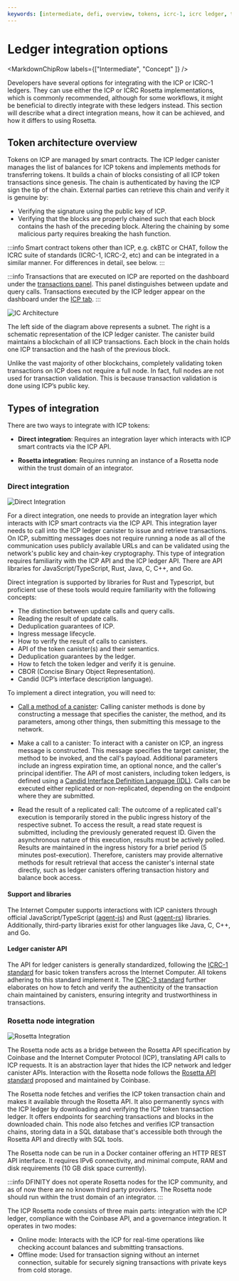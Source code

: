 ```yaml
---
keywords: [intermediate, defi, overview, tokens, icrc-1, icrc ledger, token integration, direct integration,icrc]
---
```



# Ledger integration options

<MarkdownChipRow labels={["Intermediate", "Concept"  ]} />

Developers have several options for integrating with the ICP or ICRC-1 ledgers. They can use either the ICP or ICRC Rosetta implementations, which is commonly recommended, although for some workflows, it might be beneficial to directly integrate with these ledgers instead. This section will describe what a direct integration means, how it can be achieved, and how it differs to using Rosetta.

##  Token architecture overview


Tokens on ICP are managed by smart contracts. The ICP ledger canister manages the list of balances for ICP tokens and implements methods for transferring tokens. It builds a chain of blocks consisting of all ICP token transactions since genesis. The chain is authenticated by having the ICP sign the tip of the chain. External parties can retrieve this chain and verify it is genuine by:
- Verifying the signature using the public key of ICP.
- Verifying that the blocks are properly chained such that each block contains the hash of the preceding block. Altering the chaining by some malicious party requires breaking the hash function.

:::info
Smart contract tokens other than ICP, e.g. ckBTC or CHAT, follow the ICRC suite of standards (ICRC-1, ICRC-2, etc) and can be integrated in a similar manner. For differences in detail, see below.
:::

:::info
Transactions that are executed on ICP are reported on the dashboard under the [transactions panel](https://dashboard.internetcomputer.org/). This panel distinguishes between update and query calls. Transactions executed by the ICP ledger appear on the dashboard under the [ICP tab](https://dashboard.internetcomputer.org/transactions).
:::

![IC Architecture](ic_architecture.png)

The left side of the diagram above represents a <GlossaryTooltip>subnet</GlossaryTooltip>. The right is a schematic representation of the ICP ledger canister. The canister build maintains a blockchain of all ICP transactions. Each block in the chain holds one ICP transaction and the hash of the previous block.

Unlike the vast majority of other blockchains, completely validating token transactions on ICP does not require a full node. In fact, full nodes are not used for transaction validation. This is because transaction validation is done using ICP’s public key.

## Types of integration

There are two ways to integrate with ICP tokens:

- **Direct integration**: Requires an integration layer which interacts with ICP smart contracts via the ICP API. 

- **Rosetta integration**: Requires running an instance of a Rosetta node within the trust domain of an integrator. 

### Direct integration

![Direct Integration](direct_integration.png)

For a direct integration, one needs to provide an integration layer which interacts with ICP smart contracts via the ICP API. This integration layer needs to call into the ICP ledger canister to issue and retrieve transactions. On ICP, submitting messages does not require running a node as all of the communication uses publicly available URLs and can be validated using the network's public key and chain-key cryptography. This type of integration requires familiarity with the ICP API and the ICP ledger API. There are API libraries for JavaScript/TypeScript, Rust, Java, C, C++, and Go.

Direct integration is supported by libraries for Rust and Typescript, but proficient use of these tools would require familiarity with the following concepts:

- The distinction between update calls and query calls.
- Reading the result of update calls.
- Deduplication guarantees of ICP.
- Ingress message lifecycle.
- How to verify the result of calls to canisters.
- API of the token canister(s) and their semantics.
- Deduplication guarantees by the ledger.
- How to fetch the token ledger and verify it is genuine.
- CBOR (Concise Binary Object Representation).
- Candid (ICP’s interface description language).

To implement a direct integration, you will need to:

- [Call a method of a canister](#http-call-overview): Calling canister methods is done by constructing a message that specifies the canister, the method, and its parameters, among other things, then submitting this message to the network.

- Make a call to a canister: To interact with a canister on ICP, an ingress message is constructed. This message specifies the target canister, the method to be invoked, and the call's payload. Additional parameters include an ingress expiration time, an optional nonce, and the caller's <GlossaryTooltip>principal</GlossaryTooltip> identifier. The API of most canisters, including token ledgers, is defined using a [Candid Interface Definition Language (IDL)](https://internetcomputer.org/docs/current/developer-docs/smart-contracts/candid/candid-concepts). Calls can be executed either replicated or non-replicated, depending on the endpoint where they are submitted.

- Read the result of a replicated call: The outcome of a replicated call's execution is temporarily stored in the public ingress history of the respective <GlossaryTooltip>subnet</GlossaryTooltip>. To access the result, a read state request is submitted, including the previously generated request ID. Given the asynchronous nature of this execution, results must be actively polled. Results are maintained in the ingress history for a brief period (5 minutes post-execution). Therefore, canisters may provide alternative methods for result retrieval that access the canister's internal state directly, such as ledger canisters offering transaction history and balance book access.



#### Support and libraries

The Internet Computer supports interactions with ICP canisters through official JavaScript/TypeScript ([agent-js](https://github.com/dfinity/agent-js)) and Rust ([agent-rs](https://docs.rs/ic-agent/latest/ic_agent/)) libraries. Additionally, third-party libraries exist for other languages like Java, C, C++, and Go.

#### Ledger canister API
The API for ledger canisters is generally standardized, following the [ICRC-1 standard](https://github.com/dfinity/ICRC-1/blob/icrc-3/standards/ICRC-1/README.md) for basic token transfers across the Internet Computer. All tokens adhering to this standard implement it. The [ICRC-3 standard](https://github.com/dfinity/ICRC-1/tree/icrc-3/standards/ICRC-3) further elaborates on how to fetch and verify the authenticity of the transaction chain maintained by canisters, ensuring integrity and trustworthiness in transactions.

### Rosetta node integration

![Rosetta Integration](rosetta_integration.png)

The Rosetta node acts as a bridge between the Rosetta API specification by Coinbase and the Internet Computer Protocol (ICP), translating API calls to ICP requests. It is an abstraction layer that hides the ICP network and ledger canister APIs. Interaction with the Rosetta node follows the [Rosetta API standard](https://docs.cdp.coinbase.com/mesh/docs/welcome) proposed and maintained by Coinbase. 

The Rosetta node fetches and verifies the ICP token transaction chain and makes it available through the Rosetta API. It also permanently syncs with the ICP ledger by downloading and verifying the ICP token transaction ledger. It offers endpoints for searching transactions and blocks in the downloaded chain.  This node also fetches and verifies ICP transaction chains, storing data in a SQL database that's accessible both through the Rosetta API and directly with SQL tools.

The Rosetta node can be run in a Docker container offering an HTTP REST API interface. It requires IPv6 connectivity, and minimal compute, RAM and disk requirements (10 GB disk space currently).


:::info
DFINITY does not operate Rosetta nodes for the ICP community, and as of now there are no known third party providers. The Rosetta node should run within the trust domain of an integrator.
:::

The ICP Rosetta node consists of three main parts: integration with the ICP ledger, compliance with the Coinbase API, and a governance integration. It operates in two modes:
- Online mode: Interacts with the ICP for real-time operations like checking account balances and submitting transactions.
- Offline mode: Used for transaction signing without an internet connection, suitable for securely signing transactions with private keys from cold storage.
